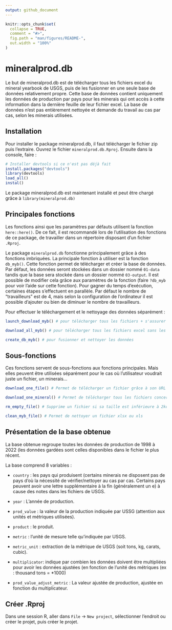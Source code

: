 ```yaml
---
output: github_document
---
```


<!-- README.md is generated from README.Rmd. Please edit that file -->

```r
knitr::opts_chunk$set(
  collapse = TRUE,
  comment = "#>",
  fig.path = "man/figures/README-",
  out.width = "100%"
)
```

# mineralprod.db

<!-- badges: start -->

<!-- badges: end -->

Le but de mineralprod.db est de télécharger tous les fichiers excel du mineral yearbook de USGS, puis de les fusionner en une seule base de données relativement propre. Cette base de données contient uniquement les données de production par pays pour les minerais qui ont accès à cette information dans la dernière feuille de leur fichier excel. La base de données n'est pas entièrement nettoyée et demande du travail au cas par cas, selon les minerais utilisées.

## Installation

Pour installer le package mineralprod.db, il faut télécharger le fichier zip puis l'extraire. Ouvrez le fichier `mineralprod.db.Rproj`. Ensuite dans la console, faire :

```r
# Installer devtools si ce n'est pas déjà fait
install.packages("devtools")
library(devtools)
load_all()
instal()
```

Le package mineralprod.db est maintenant installé et peut être chargé grâce à `library(mineralprod.db)`

## Principales fonctions

Les fonctions ainsi que les paramètres par défauts utilisent la fonction `here::here()`. De ce fait, il est recommandé lors de l'utilisation des fonctions de ce package, de travailler dans un répertoire disposant d'un fichier `.Rproj`.

Le package `mineralprod.db` fonctionne principalement grâce à des fonctions imbriquées. La principale fonction à utiliser est la fonction `db_myb()`. Cette fonction permet de télécharger et créer la base de données. Par défaut, les données seront stockées dans un dossier nommé `01-data` tandis que la base sera stockée dans un dossier nommé `03-output`. Il est possible de modifier cela grâce aux paramètres de la fonction (faire `?db_myb` pour voir l'aide sur cette fonction). Pour gagner du temps d'exécution, certaines étapes s'effectuent en parallèle. Par défaut le nombre de "travailleurs" est de 4, mais selon la configuration de l'ordinateur il est possible d'ajouter ou bien de diminuer le nombre de travailleurs.

Pour effectuer le téléchargement et le nettoyage des données séparément :

```r
launch_download_myb() # pour télécharger tous les fichiers + s'assurer de la bonne exécution du processus en enregistrant les messages d'erreurs potentiels (nottament en cas de lien défectueux ou de fichiers corrompus)

download_all_myb() # pour télécharger tous les fichiers excel sans les précautions précédemment indiquées

create_db_myb() # pour fusionner et nettoyer les données
```

## Sous-fonctions

Ces fonctions servent de sous-fonctions aux fonctions principales. Mais elles peuvent être utilisées séparément pour le cas où l'utilisateur voudrait juste un fichier, un minerais...

```r
download_one_file() # Permet de télécharger un fichier grâce à son URL

download_one_mineral() # Permet de télécharger tous les fichiers concernant un minerais

rm_empty_file() # Supprime un fichier si sa taille est inférieure à 2ko

clean_myb_file() # Permet de nettoyer un fichier xlsx ou xls
```

## Présentation de la base obtenue

La base obtenue regroupe toutes les données de production de 1998 à 2022 (les données gardées sont celles disponibles dans le fichier le plus récent.

La base comprend 8 variables :

-   `country` : les pays qui produisent (certains minerais ne disposent pas de pays d'où la nécessité de vérifier/nettoyer au cas par cas. Certains pays peuvent avoir une lettre supplémentaire à la fin (généralement un e) à cause des notes dans les fichiers de USGS.

-   `year` : L'année de production.

-   `prod_value` : la valeur de la production indiquée par USSG (attention aux unités et métriques utilisées).

-   `product` : le produit.

-   `metric` : l'unité de mesure telle qu'indiquée par USGS.

-   `metric_unit` : extraction de la métrique de USGS (soit tons, kg, carats, cubic).

-   `multiplicator`: indique par combien les données doivent être multipliées pour avoir les données ajustées (en fonction de l'unité des métriques (ex : thousand tons = \*1000)

-   `prod_value_adjust_metric` : La valeur ajustée de production, ajustée en fonction du multiplicateur.

## Créer .Rproj

Dans une session R, aller dans `File` -\> `New project`, sélectionner l'endroit ou créer le projet, puis créer le projet.
